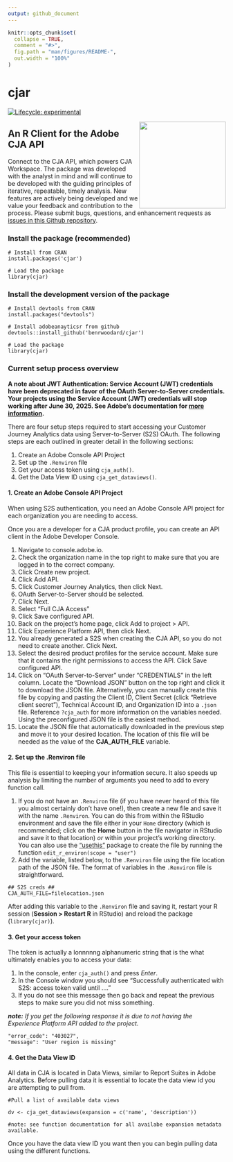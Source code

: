 ```yaml
---
output: github_document
---
```


<!-- README.md is generated from README.Rmd. Please edit that file -->

```r
knitr::opts_chunk$set(
  collapse = TRUE,
  comment = "#>",
  fig.path = "man/figures/README-",
  out.width = "100%"
)
```

# cjar

<!-- badges: start -->
[![Lifecycle: experimental](https://img.shields.io/badge/lifecycle-experimental-orange.svg)](https://lifecycle.r-lib.org/articles/stages.html)
<!-- badges: end -->

<img src="man/figures/logo.png" align="right" width = "200"/>

## An R Client for the Adobe CJA API

Connect to the CJA API, which powers CJA Workspace. The package was developed with the analyst in mind and will continue to be developed with the guiding principles of iterative, repeatable, timely analysis. New features are actively being developed and we value your feedback and contribution to the process. Please submit bugs, questions, and enhancement requests as [issues in this Github repository](https://github.com/benrwoodard/cjar/issues).
  
### Install the package (recommended)

```
# Install from CRAN
install.packages('cjar')

# Load the package
library(cjar)
```

### Install the development version of the package

```
# Install devtools from CRAN
install.packages("devtools")

# Install adobeanayticsr from github
devtools::install_github('benrwoodard/cjar') 

# Load the package
library(cjar) 
```

### Current setup process overview

**A note about JWT Authentication: Service Account (JWT) credentials have been deprecated in favor of the OAuth Server-to-Server credentials. Your projects using the Service Account (JWT) credentials will stop working after June 30, 2025. See Adobe's documentation for [more information](https://developer.adobe.com/developer-console/docs/guides/authentication/ServerToServerAuthentication/migration/).**

There are four setup steps required to start accessing your Customer Journey Analytics data using Server-to-Server (S2S) OAuth. The following steps are each outlined in greater detail in the following sections:

  1. Create an Adobe Console API Project
  2. Set up the `.Renviron` file
  3. Get your access token using `cja_auth()`.
  4. Get the Data View ID using `cja_get_dataviews()`.

#### 1. Create an Adobe Console API Project

When using S2S authentication, you need an Adobe Console API project for each organization you are needing to access.

Once you are a developer for a CJA product profile, you can create an API client in the Adobe Developer Console.

1. Navigate to console.adobe.io.
2. Check the organization name in the top right to make sure that you are logged in to the correct company.
3. Click Create new project.
4. Click Add API.
5. Click Customer Journey Analytics, then click Next.
7. OAuth Server-to-Server should be selected.
8. Click Next.
9. Select "Full CJA Access" 
10. Click Save configured API.
11. Back on the project's home page, click Add to project > API.
12. Click Experience Platform API, then click Next.
13. You already generated a S2S when creating the CJA API, so you do not need to create another. Click Next.
14. Select the desired product profiles for the service account. Make sure that it contains the right permissions to access the API. Click Save configured API.
15. Click on "OAuth Server-to-Server" under "CREDENTIALS" in the left column. Locate the "Download JSON" button on the top right and click it to download the JSON file. Alternatively, you can manually create this file by copying and pasting the Client ID, Client Secret (click “Retrieve client secret”), Technical Account ID, and Organization ID into a `.json` file.  Reference `?cja_auth` for more information on the variables needed. Using the preconfigured JSON file is the easiest method.
16. Locate the JSON file that automatically downloaded in the previous step and move it to your desired location. The location of this file will be needed as the value of the **CJA_AUTH_FILE** variable.


#### 2. Set up the .Renviron file

This file is essential to keeping your information secure. It also speeds up analysis by limiting the number of arguments you need to add to every function call. 

  1. If you do not have an `.Renviron` file (if you have never heard of this file you almost certainly don't have one!), then create a new file and save it with the name `.Renviron`. You can do this from within the RStudio environment and save the file either in your `Home` directory (which is recommended; click on the **Home** button in the file navigator in RStudio and save it to that location) _or_ within your project's working directory. You can also use the ["usethis"](https://usethis.r-lib.org/reference/edit.html) package to create the file by running the function `edit_r_environ(scope = "user")`
  2. Add the variable, listed below, to the `.Renviron` file using the file location path of the JSON file. The format of variables in the `.Renviron` file is straightforward.
  
```
## S2S creds ##
CJA_AUTH_FILE=filelocation.json
```
      
After adding this variable to the `.Renviron` file and saving it, restart your R session (**Session > Restart R** in RStudio) and reload the package (`library(cjar)`). 


#### 3. Get your access token

The token is actually a lonnnnng alphanumeric string that is the what ultimately enables you to access your data:

1. In the console, enter `cja_auth()` and press _Enter_.
2. In the Console window you should see "Successfully authenticated with S2S: access token valid until ...."
3. If you do not see this message then go back and repeat the previous steps to make sure you did not miss something.

***note:** If you get the following response it is due to not having the Experience Platform API added to the project.*
```
"error_code": "403027",
"message": "User region is missing"
```

#### 4. Get the Data View ID

All data in CJA is located in Data Views, similar to Report Suites in Adobe Analytics. Before pulling data it is essential to locate the data view id you are attempting to pull from.  

```
#Pull a list of available data views

dv <- cja_get_dataviews(expansion = c('name', 'description')) 

#note: see function documentation for all availabe expansion metadata available.
```

Once you have the data view ID you want then you can begin pulling data using the different functions.
